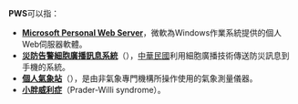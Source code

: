 '''PWS'''可以指：
* '''[[Microsoft_Personal_Web_Server|Microsoft Personal Web Server]]'''，微軟為Windows作業系統提供的個人Web伺服器軟體。
* '''[[災防告警細胞廣播訊息系統|災防告警細胞廣播訊息系統]]'''（{{lang|en|Public Warning System}}），[[中華民國|中華民國]]利用細胞廣播技術傳送防災訊息到手機的系統。
* '''[[個人氣象站|個人氣象站]]'''（{{lang|en|personal weather station}}），是由非氣象專門機構所操作使用的氣象測量儀器。
* '''[[小胖威利症|小胖威利症]]'''（Prader-Willi syndrome）。
{{disambig|Cat=三字拉丁字母縮寫消歧義}}